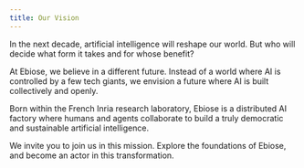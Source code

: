 ```yaml
---
title: Our Vision
---
```


In the next decade, artificial intelligence will reshape our world. But who will decide what form it takes and for whose benefit?

At Ebiose, we believe in a different future. Instead of a world where AI is controlled by a few tech giants, we envision a future where AI is built collectively and openly.

Born within the French Inria research laboratory, Ebiose is a distributed AI factory where humans and agents collaborate to build a truly democratic and sustainable artificial intelligence.

We invite you to join us in this mission. Explore the foundations of Ebiose, and become an actor in this transformation.
